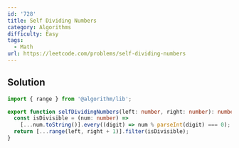 ```yaml
---
id: '728'
title: Self Dividing Numbers
category: Algorithms
difficulty: Easy
tags:
  - Math
url: https://leetcode.com/problems/self-dividing-numbers
---
```


## Solution

```typescript filename="solution.ts" copy
import { range } from '@algorithm/lib';

export function selfDividingNumbers(left: number, right: number): number[] {
  const isDivisible = (num: number) =>
    [...num.toString()].every((digit) => num % parseInt(digit) === 0);
  return [...range(left, right + 1)].filter(isDivisible);
}
```
